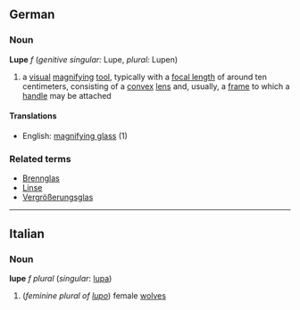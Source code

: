 ==German==
===Noun===
'''Lupe''' ''f'' (''genitive singular:'' Lupe, ''plural:'' Lupen)
# a [[visual]] [[magnify]]ing [[tool]], typically with a [[focal length]] of around ten centimeters, consisting of a [[convex]] [[lens]] and, usually, a [[frame]] to which a [[handle]] may be attached
====Translations====
*English: [[magnifying glass]] (1)
===Related terms===
*[[Brennglas]]
*[[Linse]]
*[[Vergrößerungsglas]]

----

==Italian==
===Noun===
'''lupe''' ''f plural'' (''singular'': [[lupa]])

# (''feminine plural of [[lupo]]'') female [[wolves]]